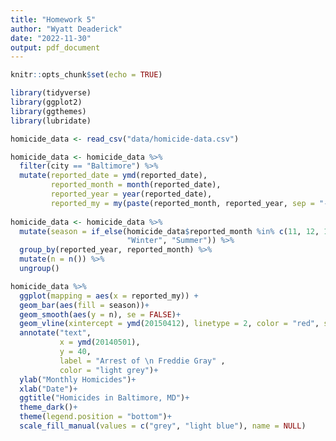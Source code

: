 ```yaml
---
title: "Homework 5"
author: "Wyatt Deaderick"
date: "2022-11-30"
output: pdf_document
---
```


```r
knitr::opts_chunk$set(echo = TRUE)
```

```r
library(tidyverse)
library(ggplot2)
library(ggthemes)
library(lubridate)
```

```r
homicide_data <- read_csv("data/homicide-data.csv")
```

```r
homicide_data <- homicide_data %>% 
  filter(city == "Baltimore") %>% 
  mutate(reported_date = ymd(reported_date),
         reported_month = month(reported_date), 
         reported_year = year(reported_date),
         reported_my = my(paste(reported_month, reported_year, sep = "-")))
         
homicide_data <- homicide_data %>%        
  mutate(season = if_else(homicide_data$reported_month %in% c(11, 12, 1, 2, 3, 4), 
                          "Winter", "Summer")) %>% 
  group_by(reported_year, reported_month) %>% 
  mutate(n = n()) %>% 
  ungroup()
```

```r
homicide_data %>% 
  ggplot(mapping = aes(x = reported_my)) +
  geom_bar(aes(fill = season))+
  geom_smooth(aes(y = n), se = FALSE)+
  geom_vline(xintercept = ymd(20150412), linetype = 2, color = "red", size = 1)+
  annotate("text",
           x = ymd(20140501), 
           y = 40, 
           label = "Arrest of \n Freddie Gray" , 
           color = "light grey")+
  ylab("Monthly Homicides")+
  xlab("Date")+
  ggtitle("Homicides in Baltimore, MD")+
  theme_dark()+
  theme(legend.position = "bottom")+
  scale_fill_manual(values = c("grey", "light blue"), name = NULL)
```